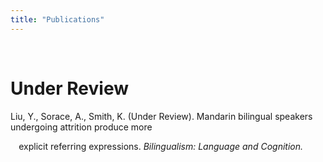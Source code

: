 ```yaml
---
title: "Publications"
---
```


<br>

<h1>Under Review</h1>

<p>Liu, Y., Sorace, A., Smith, K. (Under Review). Mandarin bilingual speakers undergoing attrition produce more \n

**&nbsp;&nbsp;&nbsp;&nbsp;**explicit referring expressions. *Bilingualism: Language and Cognition.* </p>
